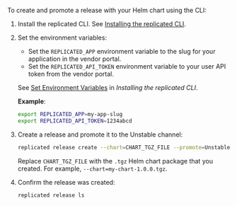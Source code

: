 To create and promote a release with your Helm chart using the CLI:

1. Install the replicated CLI. See [Installing the replicated CLI](/reference/replicated-cli-installing).

1. Set the environment variables:
     * Set the `REPLICATED_APP` environment variable to the slug for your application in the vendor portal. 
     * Set the `REPLICATED_API_TOKEN` environment variable to your user API token from the vendor portal.
     
    See [Set Environment Variables](/reference/replicated-cli-installing#set-environment-variables) in _Installing the replicated CLI_.

    **Example**:

    ```bash
    export REPLICATED_APP=my-app-slug
    export REPLICATED_API_TOKEN=1234abcd
    ```
1. Create a release and promote it to the Unstable channel:

   ```bash
   replicated release create --chart=CHART_TGZ_FILE --promote=Unstable
   ```
   Replace `CHART_TGZ_FILE` with the `.tgz` Helm chart package that you created. For example, `--chart=my-chart-1.0.0.tgz`.

1. Confirm the release was created:

   ```
   replicated release ls
   ```